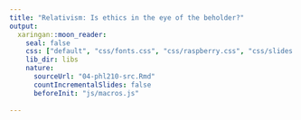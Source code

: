 ```yaml
---
title: "Relativism: Is ethics in the eye of the beholder?"
output:
  xaringan::moon_reader:
    seal: false
    css: ["default", "css/fonts.css", "css/raspberry.css", "css/slides.css"]
    lib_dir: libs
    nature:
      sourceUrl: "04-phl210-src.Rmd"
      countIncrementalSlides: false
      beforeInit: "js/macros.js"
    
---
```

